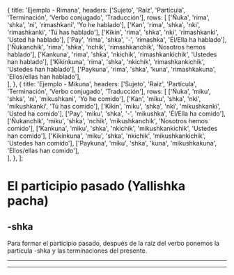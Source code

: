 
  {
    title: 'Ejemplo - Rimana',
    headers: ['Sujeto', 'Raíz', 'Partícula', 'Terminación', 'Verbo conjugado', 'Traducción'],
    rows: [
      ['Ñuka', 'rima', 'shka', 'ni', 'rimashkani', 'Yo he hablado'],
      ['Kan', 'rima', 'shka', 'nki', 'rimashkanki', 'Tú has hablado'],
      ['Kikin',	'rima',	'shka',	'nki',	'rimashkanki',	'Usted ha hablado'],
      ['Pay',	'rima',	'shka',	'-',	'rimashka',	'Él/Ella ha hablado'],
      ['Ñukanchik',	'rima',	'shka',	'nchik',	'rimashkanchik',	'Nosotros hemos hablado'],
      ['Kankuna',	'rima',	'shka',	'nkichik',	'rimashkankichik',	'Ustedes han hablado'],
      ['Kikinkuna',	'rima',	'shka',	'nkichik',	'rimashkankichik',	'Ustedes han hablado'],
      ['Paykuna',	'rima',	'shka',	'kuna',	'rimashkakuna',	'Ellos/ellas han hablado'],        
    ],
  },
  {
    title: 'Ejemplo - Mikuna',
    headers: ['Sujeto', 'Raíz', 'Partícula', 'Terminación', 'Verbo conjugado', 'Traducción'],
    rows: [
      ['Ñuka', 'miku', 'shka', 'ni', 'mikushkani', 'Yo he comido'],
      ['Kan', 'miku', 'shka', 'nki', 'mikushkanki', 'Tú has comido'],
      ['Kikin',	'miku', 'shka',	'nki',	'mikushkanki',	'Usted ha comido'],
      ['Pay',	'miku',	'shka',	'-',	'mikushka',	'Él/Ella ha comido'],
      ['Ñukanchik',	'miku', 'shka',	'nchik',	'mikushkanchik',	'Nosotros hemos comido'],
      ['Kankuna',	'miku', 'shka',	'nkichik',	'mikushkankichik',	'Ustedes han comido'],
      ['Kikinkuna',	'miku', 'shka',	'nkichik',	'mikushkankichik',	'Ustedes han comido'],
      ['Paykuna',	'miku', 'shka',	'kuna',	'mikushkakuna',	'Ellos/ellas han comido'],        
    ],
  },
];

# El participio pasado (Yallishka pacha)
## -shka
Para formar el participio pasado, después de la raíz del verbo ponemos la partícula -shka y las terminaciones del presente.
<TablesWithTabs tables={tablesData} />    
<hr />    
<ComicSpeechBubble text="!Excelente trabajo! Esto concluye la lección del participio pasado." character = "humuFeliz"/>
<hr />
<Quiz lecture="grammar-9" />
